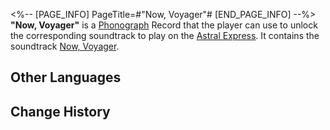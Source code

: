 <%-- [PAGE_INFO]
PageTitle=#"Now, Voyager"#
[END_PAGE_INFO] --%>
{{Item Infobox
|id          = 210353
|image       = Item Now Voyager.png{{subst:void|<!--$UPLOAD:<<SpriteOutput/ItemFigures/210001.png>-<Item Now Voyager.png>-<Item Icons>>-->}}
|type        = Disk
|invCategory = Valuables
|rarity      = 3
|effect      = 
|description = A record that can be played on the Express' phonograph. It might be a chance acquisition or a gift from someone else. All sorts of memories surge up when the music plays &mdash; the smiles, encounters, touches, and the excitement of battle. Maybe that is why people still collect records even as society rapidly advances.<br />The current record contains the track "Now, Voyager."
}}
{{Description|''No need to chase the moon! We already hold the stars in our hands.''}}
'''"Now, Voyager"''' is a [[Phonograph]] Record that the player can use to unlock the corresponding soundtrack to play on the [[Astral Express]]. It contains the soundtrack [[Now, Voyager]].

==Other Languages==
{{Other Languages
|en   = "Now, Voyager"
|zhs  = 《扬帆》
|zht  = 《揚帆》
|ja   = 『帆を広げて』
|ko   = ≪가라, 항해자여≫
|es   = {{MC|f=La extraña pasajera|m=El extraño pasajero}}
|fr   = «&nbsp;Now, Voyager&nbsp;»
|ru   = Now, Voyager
|th   = "Now, Voyager"
|vi   = "Giương Buồm"
|de   = „Segel hoch“
|id   = "Now, Voyager"
|pt   = "Now, Voyager"
}}

==Change History==
{{Change History|2.3}}